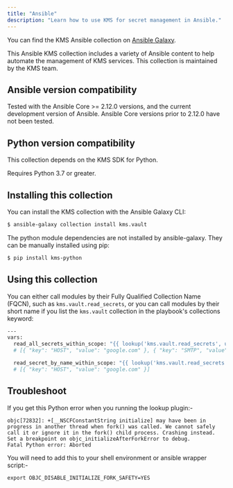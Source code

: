 ```yaml
---
title: "Ansible"
description: "Learn how to use KMS for secret management in Ansible."
---
```


You can find the KMS Ansible collection on [Ansible Galaxy](https://galaxy.ansible.com/ui/repo/published/kms/vault/).


This Ansible KMS collection includes a variety of Ansible content to help automate the management of KMS services. This collection is maintained by the KMS team.


## Ansible version compatibility
Tested with the Ansible Core >= 2.12.0 versions, and the current development version of Ansible. Ansible Core versions prior to 2.12.0 have not been tested.

## Python version compatibility
This collection depends on the KMS SDK for Python.

Requires Python 3.7 or greater.

## Installing this collection
You can install the KMS collection with the Ansible Galaxy CLI:

```bash 
$ ansible-galaxy collection install kms.vault
```

The python module dependencies are not installed by ansible-galaxy. They can be manually installed using pip:
  
```bash
$ pip install kms-python
```

## Using this collection

You can either call modules by their Fully Qualified Collection Name (FQCN), such as `kms.vault.read_secrets`, or you can call modules by their short name if you list the `kms.vault` collection in the playbook's collections keyword:


```bash
---
vars:
  read_all_secrets_within_scope: "{{ lookup('kms.vault.read_secrets', universal_auth_client_id='<>', universal_auth_client_secret='<>', project_id='<>', path='/', env_slug='dev', url='https://spotify.lux.network') }}"
  # [{ "key": "HOST", "value": "google.com" }, { "key": "SMTP", "value": "gmail.smtp.edu" }]

  read_secret_by_name_within_scope: "{{ lookup('kms.vault.read_secrets', universal_auth_client_id='<>', universal_auth_client_secret='<>', project_id='<>', path='/', env_slug='dev', secret_name='HOST', url='https://spotify.lux.network') }}"
  # [{ "key": "HOST", "value": "google.com" }]
```


## Troubleshoot 

<Accordion title="I'm getting a error related to objc[72832]: +[__NSCFConstantString initialize]">
  If you get this Python error when you running the lookup plugin:-

  ```
  objc[72832]: +[__NSCFConstantString initialize] may have been in progress in another thread when fork() was called. We cannot safely call it or ignore it in the fork() child process. Crashing instead. Set a breakpoint on objc_initializeAfterForkError to debug.
  Fatal Python error: Aborted
  ```

  You will need to add this to your shell environment or ansible wrapper script:-

  ```
  export OBJC_DISABLE_INITIALIZE_FORK_SAFETY=YES
  ```
</Accordion>
